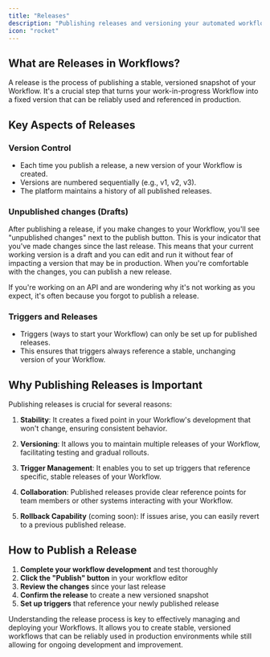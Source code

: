 ```yaml
---
title: "Releases"
description: "Publishing releases and versioning your automated workflows"
icon: "rocket"
---
```


## What are Releases in Workflows?

A release is the process of publishing a stable, versioned snapshot of your Workflow. It's a crucial step that turns your work-in-progress Workflow into a fixed version that can be reliably used and referenced in production.

## Key Aspects of Releases

### Version Control

- Each time you publish a release, a new version of your Workflow is created.
- Versions are numbered sequentially (e.g., v1, v2, v3).
- The platform maintains a history of all published releases.

### Unpublished changes (Drafts)

After publishing a release, if you make changes to your Workflow, you'll see "unpublished changes" next to the publish button. This is your indicator that you've made changes since the last release. This means that your current working version is a draft and you can edit and run it without fear of impacting a version that may be in production. When you're comfortable with the changes, you can publish a new release.

If you're working on an API and are wondering why it's not working as you expect, it's often because you forgot to publish a release.

### Triggers and Releases

- Triggers (ways to start your Workflow) can only be set up for published releases.
- This ensures that triggers always reference a stable, unchanging version of your Workflow.

## Why Publishing Releases is Important

Publishing releases is crucial for several reasons:

1. **Stability**: It creates a fixed point in your Workflow's development that won't change, ensuring consistent behavior.

2. **Versioning**: It allows you to maintain multiple releases of your Workflow, facilitating testing and gradual rollouts.

3. **Trigger Management**: It enables you to set up triggers that reference specific, stable releases of your Workflow.

4. **Collaboration**: Published releases provide clear reference points for team members or other systems interacting with your Workflow.

5. **Rollback Capability** (coming soon): If issues arise, you can easily revert to a previous published release.

## How to Publish a Release

1. **Complete your workflow development** and test thoroughly
2. **Click the "Publish" button** in your workflow editor
3. **Review the changes** since your last release
4. **Confirm the release** to create a new versioned snapshot
5. **Set up triggers** that reference your newly published release

Understanding the release process is key to effectively managing and deploying your Workflows. It allows you to create stable, versioned workflows that can be reliably used in production environments while still allowing for ongoing development and improvement.